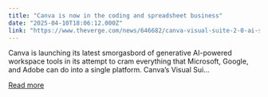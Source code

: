 ```yaml
---
title: "Canva is now in the coding and spreadsheet business"
date: "2025-04-10T18:06:12.000Z"
link: "https://www.theverge.com/news/646682/canva-visual-suite-2-0-ai-spreadsheets-creative-workspace"
---
```


Canva is launching its latest smorgasbord of generative AI-powered workspace tools in its attempt to cram everything that Microsoft, Google, and Adobe can do into a single platform. Canva’s Visual Sui...

[Read more](https://www.theverge.com/news/646682/canva-visual-suite-2-0-ai-spreadsheets-creative-workspace)
